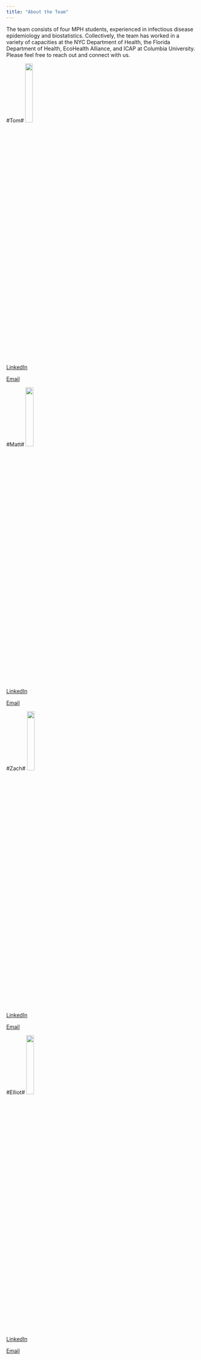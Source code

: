 ```yaml
---
title: "About the Team"
---
```


The team consists of four MPH students, experienced in infectious disease epidemiology and biostatistics. Collectively, the team has worked in a variety of capacities at the NYC Department of Health, the Florida Department of Health, EcoHealth Alliance, and ICAP at Columbia University. Please feel free to reach out and connect with us. 

#Tom#
<img src="images/Tom.jpeg" style = "width:20%">

[LinkedIn](https://linkedin.com/in/tomcarpino/)

[Email](tc2899@cumc.columbia.edu)

#Matt#
<img src="images/Matt.jpeg" style = "width:20%">

[LinkedIn](https://www.linkedin.com/in/matthew-perrotta-41275654/)

[Email](mp3653@cumc.columbia.edu)

#Zach#
<img src="images/Zach.jpeg" style = "width:20%">

[LinkedIn](https://www.linkedin.com/in/georgekeefer/)

[Email](gwk2111@cumc.columbia.edu)

#Elliot#
<img src="images/Me.png" style = "width:20%">

[LinkedIn](https://www.linkedin.com/in/elliot-rozen-8168118a/)

[Email](er2867@cumc.columbia.edu)
